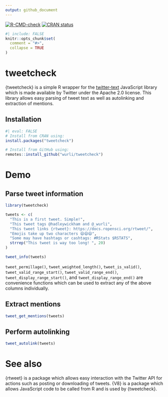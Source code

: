 ```yaml
---
output: github_document
---
```

<!-- badges: start -->
[![R-CMD-check](https://github.com/wurli/tweetcheck/actions/workflows/R-CMD-check.yaml/badge.svg)](https://github.com/wurli/tweetcheck/actions/workflows/R-CMD-check.yaml)
[![CRAN status](https://www.r-pkg.org/badges/version/tweetcheck)](https://CRAN.R-project.org/package=tweetcheck)
<!-- badges: end -->

```r
#| include: FALSE
knitr::opts_chunk$set(
  comment = "#>",
  collapse = TRUE
)
```

# tweetcheck

{tweetcheck} is a simple R wrapper for the [twitter-text](https://github.com/twitter/twitter-text) JavaScript library which
is made available by Twitter under the Apache 2.0 license. This library allows
easy parsing of tweet text as well as autolinking and extraction of mentions.

## Installation
```r
#| eval: FALSE
# Install from CRAN using:
install.packages("tweetcheck")

# Install from GitHub using:
remotes::install_github("wurli/tweetcheck")
```

# Demo
## Parse tweet information

```r
library(tweetcheck)

tweets <- c(
  "This is a first tweet. Simple!",
  "This tweet tags @hadleywickham and @_wurli",
  "This tweet links {rtweet}: https://docs.ropensci.org/rtweet/",
  "Emojis take up two characters 😄😄😄",
  "Some may have hashtags or cashtags: #RStats $RSTATS",
  strrep("This tweet is way too long! ", 20)
)

tweet_info(tweets)
```

`tweet_permillage()`, `tweet_weighted_length()`, `tweet_is_valid()`, 
`tweet_valid_range_start()`, `tweet_valid_range_end()`, 
`tweet_display_range_start()`, and `tweet_display_range_end()` are convenience
functions which can be used to extract any of the above columns individually.

## Extract mentions
```r
tweet_get_mentions(tweets)
```

## Perform autolinking
```r
tweet_autolink(tweets)
```

# See also
{rtweet} is a package which allows easy interaction with the Twitter API for
actions such as posting or downloading of tweets. {V8} is a package which
allows JavaScript code to be called from R and is used by {tweetcheck}.
